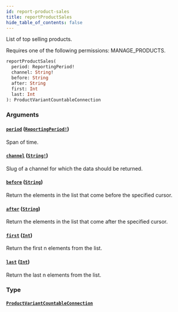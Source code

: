 ```yaml
---
id: report-product-sales
title: reportProductSales
hide_table_of_contents: false
---
```


List of top selling products.

Requires one of the following permissions: MANAGE_PRODUCTS.

```graphql
reportProductSales(
  period: ReportingPeriod!
  channel: String!
  before: String
  after: String
  first: Int
  last: Int
): ProductVariantCountableConnection
```

### Arguments

#### [`period`](#) ([`ReportingPeriod!`](../../../developer/api-reference/enums/reporting-period))

Span of time.

#### [`channel`](#) ([`String!`](../../../developer/api-reference/scalars/string))

Slug of a channel for which the data should be returned.

#### [`before`](#) ([`String`](../../../developer/api-reference/scalars/string))

Return the elements in the list that come before the specified cursor.

#### [`after`](#) ([`String`](../../../developer/api-reference/scalars/string))

Return the elements in the list that come after the specified cursor.

#### [`first`](#) ([`Int`](../../../developer/api-reference/scalars/int))

Return the first n elements from the list.

#### [`last`](#) ([`Int`](../../../developer/api-reference/scalars/int))

Return the last n elements from the list.

### Type

#### [`ProductVariantCountableConnection`](../../../developer/api-reference/objects/product-variant-countable-connection)
